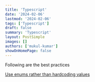 ```yaml
---
title: 'Typescript'
date: '2024-02-06'
lastmod: '2024-02-06'
tags: ['Typescript']
draft: false
summary: 'Typescript'
layout: PostSimple
images: []
authors: ['mukul-kumar']
showOnHomePage: false
---
```


Following are the best practices

[Use enums rather than hardcoding values](/blog/coding-best-practices//typescript/use-enums-rather-than-hardcoding-values)
